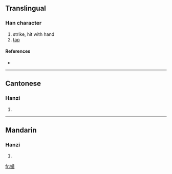 ==Translingual==

===Han character===
{{Han char|rn=64|rad=手|as=09|sn=12|four=5206<sub>4</sub>|canj=手竹十山 (QHJU)}}

# strike, hit with hand
# [[tap]]

====References====
* {{Han ref|kx=0442.050|dkj=12352|dj=0793.070|hdz=31920.100|uh=63D7|ud=25559|bh=D970|bd=55664}}

----

==Cantonese==

===Hanzi===
{{yue-hanzi|jyut=|y=cheun4}}

# {{defn|Cantonese|sort=手09}}

----

==Mandarin==

===Hanzi===
{{cmn-hanzi|pin=[[chuāi]] ([[chuai1]]), [[chuài]] ([[chuai4]]), [[shǔn]] ([[shun3]]), [[tuán]] ([[tuan2]]), [[zhuī]] ([[zhui1]])|wg=ch'uai<sup>1</sup>, ch'uai<sup>4</sup>, shun<sup>3</sup>, t'uan<sup>2</sup>, chui<sup>1</sup>}}

# {{defn|Mandarin|sort=手09}}

[[fr:揗]]